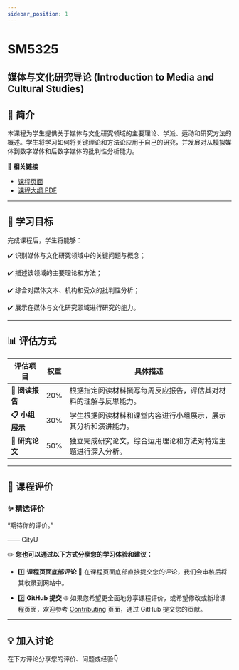 ```yaml
---
sidebar_position: 1
---
```


# SM5325
## 媒体与文化研究导论 (Introduction to Media and Cultural Studies)

## **📘 简介**
本课程为学生提供关于媒体与文化研究领域的主要理论、学派、运动和研究方法的概述。学生将学习如何将关键理论和方法论应用于自己的研究，并发展对从模拟媒体到数字媒体和后数字媒体的批判性分析能力。

🔗 **相关链接**
- [课程页面](https://www.cityu.edu.hk/catalogue/pg/202425/course/SM5325.htm)
- [课程大纲 PDF](https://www.cityu.edu.hk/catalogue/pg/202425/course/SM5325.pdf)

---

## **🎯 学习目标**

完成课程后，学生将能够：

✔️ 识别媒体与文化研究领域中的关键问题与概念；

✔️ 描述该领域的主要理论和方法；

✔️ 综合对媒体文本、机构和受众的批判性分析；

✔️ 展示在媒体与文化研究领域进行研究的能力。

---

## **📊 评估方式**

| **评估项目**          | **权重** | **具体描述**                                                                                       |
|----------------------|---------|---------------------------------------------------------------------------------------------------|
| **📂 阅读报告**       | 20%      | 根据指定阅读材料撰写每周反应报告，评估其对材料的理解与反思能力。                                         |
| **📋 小组展示**       | 30%      | 学生根据阅读材料和课堂内容进行小组展示，展示其分析和演讲能力。                                           |
| **📂 研究论文**       | 50%      | 独立完成研究论文，综合运用理论和方法对特定主题进行深入分析。                                               |

---

## **💬 课程评价**

### ✨ **精选评价**
<div className={commentStyles.commentBox}>
    <p className={commentStyles.commentText}>
        “期待你的评价。”
    </p>
    <p className={commentStyles.commentAuthor}>—— CityU</p>
</div>

✏️ **您也可以通过以下方式分享您的学习体验和建议：**

- 1️⃣ **课程页面底部评论**
💬 在课程页面底部直接提交您的评论，我们会审核后将其收录到网站中。

- 2️⃣ **GitHub 提交**
🌐 如果您希望更全面地分享课程评价，或希望修改或新增课程页面，欢迎参考 [Contributing](/contributing) 页面，通过 GitHub 提交您的贡献。

---

## **💡 加入讨论**

在下方评论分享您的评价、问题或经验👇
<Utterances />